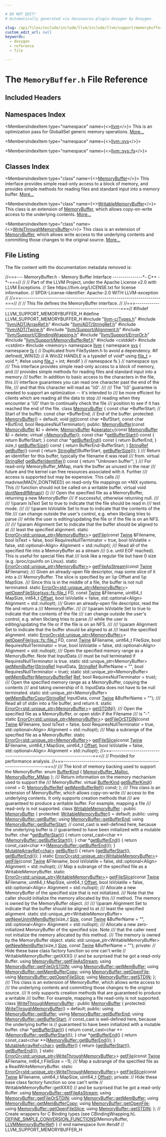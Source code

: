 ```yaml
---

# DO NOT EDIT!
# Automatically generated via docusaurus-plugin-doxygen by Doxygen.

slug: /api/files/include/include/llvm/include/llvm/support/memorybuffer-h
custom_edit_url: null
keywords:
  - doxygen
  - reference
  - file

---
```





# The `MemoryBuffer.h` File Reference

<DoxygenPage pluginConfig={pluginConfig}>



## Included Headers

<IncludesList>
<IncludesListItem
  filePath="llvm-c/Types.h"
  permalink="/docs/api/files/include/include/llvm-c/types-h"
  isLocal="true" />
<IncludesListItem
  filePath="llvm/ADT/ArrayRef.h"
  permalink="/docs/api/files/include/include/llvm/include/llvm/adt/arrayref-h"
  isLocal="true" />
<IncludesListItem
  filePath="llvm/ADT/StringRef.h"
  permalink="/docs/api/files/include/include/llvm/include/llvm/adt/stringref-h"
  isLocal="true" />
<IncludesListItem
  filePath="llvm/ADT/Twine.h"
  permalink="/docs/api/files/include/include/llvm/include/llvm/adt/twine-h"
  isLocal="true" />
<IncludesListItem
  filePath="llvm/Support/Alignment.h"
  permalink="/docs/api/files/include/include/llvm/include/llvm/support/alignment-h"
  isLocal="true" />
<IncludesListItem
  filePath="llvm/Support/CBindingWrapping.h"
  permalink="/docs/api/files/include/include/llvm/include/llvm/support/cbindingwrapping-h"
  isLocal="true" />
<IncludesListItem
  filePath="llvm/Support/ErrorOr.h"
  permalink="/docs/api/files/include/include/llvm/include/llvm/support/erroror-h"
  isLocal="true" />
<IncludesListItem
  filePath="llvm/Support/MemoryBufferRef.h"
  permalink="/docs/api/files/include/include/llvm/include/llvm/support/memorybufferref-h"
  isLocal="true" />
<IncludesListItem
  filePath="cstddef"
  permalink=""
  isLocal="false" />
<IncludesListItem
  filePath="cstdint"
  permalink=""
  isLocal="false" />
<IncludesListItem
  filePath="memory"
  permalink=""
  isLocal="false" />
</IncludesList>

## Namespaces Index

<MembersIndex>

<MembersIndexItem
  type="namespace"
  name={<><a href="/docs/api/namespaces/llvm">llvm</a></>}>
This is an optimization pass for GlobalISel generic memory operations. <a href="/docs/api/namespaces/llvm/#details">More...</a>
</MembersIndexItem>

<MembersIndexItem
  type="namespace"
  name={<><a href="/docs/api/namespaces/llvm/sys">llvm::sys</a></>}>
</MembersIndexItem>

<MembersIndexItem
  type="namespace"
  name={<><a href="/docs/api/namespaces/llvm/sys/fs">llvm::sys::fs</a></>}>
</MembersIndexItem>

</MembersIndex>

## Classes Index

<MembersIndex>

<MembersIndexItem
  type="class"
  name={<><a href="/docs/api/classes/llvm/memorybuffer">MemoryBuffer</a></>}>
This interface provides simple read-only access to a block of memory, and provides simple methods for reading files and standard input into a memory buffer. <a href="/docs/api/classes/llvm/memorybuffer/#details">More...</a>
</MembersIndexItem>

<MembersIndexItem
  type="class"
  name={<><a href="/docs/api/classes/llvm/writablememorybuffer">WritableMemoryBuffer</a></>}>
This class is an extension of <a href="/docs/api/classes/llvm/memorybuffer">MemoryBuffer</a>, which allows copy-on-write access to the underlying contents. <a href="/docs/api/classes/llvm/writablememorybuffer/#details">More...</a>
</MembersIndexItem>

<MembersIndexItem
  type="class"
  name={<><a href="/docs/api/classes/llvm/writethroughmemorybuffer">WriteThroughMemoryBuffer</a></>}>
This class is an extension of <a href="/docs/api/classes/llvm/memorybuffer">MemoryBuffer</a>, which allows write access to the underlying contents and committing those changes to the original source. <a href="/docs/api/classes/llvm/writethroughmemorybuffer/#details">More...</a>
</MembersIndexItem>

</MembersIndex>


## File Listing

The file content with the documentation metadata removed is:

<ProgramListing>

<Link id="l00001" /><CodeLine lineNumber="1"><span class="doxyHighlightComment">//===--- MemoryBuffer.h - Memory Buffer Interface ---------------&#42;- C++ -&#42;-===//</span></CodeLine>
<Link id="l00002" /><CodeLine lineNumber="2"><span class="doxyHighlightComment">//</span></CodeLine>
<Link id="l00003" /><CodeLine lineNumber="3"><span class="doxyHighlightComment">// Part of the LLVM Project, under the Apache License v2.0 with LLVM Exceptions.</span></CodeLine>
<Link id="l00004" /><CodeLine lineNumber="4"><span class="doxyHighlightComment">// See https://llvm.org/LICENSE.txt for license information.</span></CodeLine>
<Link id="l00005" /><CodeLine lineNumber="5"><span class="doxyHighlightComment">// SPDX-License-Identifier: Apache-2.0 WITH LLVM-exception</span></CodeLine>
<Link id="l00006" /><CodeLine lineNumber="6"><span class="doxyHighlightComment">//</span></CodeLine>
<Link id="l00007" /><CodeLine lineNumber="7"><span class="doxyHighlightComment">//===----------------------------------------------------------------------===//</span></CodeLine>
<Link id="l00008" /><CodeLine lineNumber="8"><span class="doxyHighlightComment">//</span></CodeLine>
<Link id="l00009" /><CodeLine lineNumber="9"><span class="doxyHighlightComment">//  This file defines the MemoryBuffer interface.</span></CodeLine>
<Link id="l00010" /><CodeLine lineNumber="10"><span class="doxyHighlightComment">//</span></CodeLine>
<Link id="l00011" /><CodeLine lineNumber="11"><span class="doxyHighlightComment">//===----------------------------------------------------------------------===//</span></CodeLine>
<Link id="l00012" /><CodeLine lineNumber="12"></CodeLine>
<Link id="l00013" /><CodeLine lineNumber="13"><span class="doxyHighlightPreprocessor">#ifndef LLVM&#95;SUPPORT&#95;MEMORYBUFFER&#95;H</span></CodeLine>
<Link id="l00014" /><CodeLine lineNumber="14"><span class="doxyHighlightPreprocessor">#define LLVM&#95;SUPPORT&#95;MEMORYBUFFER&#95;H</span></CodeLine>
<Link id="l00015" /><CodeLine lineNumber="15"></CodeLine>
<Link id="l00016" /><CodeLine lineNumber="16"><span class="doxyHighlightPreprocessor">#include &quot;<a href="/docs/api/files/include/include/llvm-c/types-h">llvm-c/Types.h</a>&quot;</span></CodeLine>
<Link id="l00017" /><CodeLine lineNumber="17"><span class="doxyHighlightPreprocessor">#include &quot;<a href="/docs/api/files/include/include/llvm/include/llvm/adt/arrayref-h">llvm/ADT/ArrayRef.h</a>&quot;</span></CodeLine>
<Link id="l00018" /><CodeLine lineNumber="18"><span class="doxyHighlightPreprocessor">#include &quot;<a href="/docs/api/files/include/include/llvm/include/llvm/adt/stringref-h">llvm/ADT/StringRef.h</a>&quot;</span></CodeLine>
<Link id="l00019" /><CodeLine lineNumber="19"><span class="doxyHighlightPreprocessor">#include &quot;<a href="/docs/api/files/include/include/llvm/include/llvm/adt/twine-h">llvm/ADT/Twine.h</a>&quot;</span></CodeLine>
<Link id="l00020" /><CodeLine lineNumber="20"><span class="doxyHighlightPreprocessor">#include &quot;<a href="/docs/api/files/include/include/llvm/include/llvm/support/alignment-h">llvm/Support/Alignment.h</a>&quot;</span></CodeLine>
<Link id="l00021" /><CodeLine lineNumber="21"><span class="doxyHighlightPreprocessor">#include &quot;<a href="/docs/api/files/include/include/llvm/include/llvm/support/cbindingwrapping-h">llvm/Support/CBindingWrapping.h</a>&quot;</span></CodeLine>
<Link id="l00022" /><CodeLine lineNumber="22"><span class="doxyHighlightPreprocessor">#include &quot;<a href="/docs/api/files/include/include/llvm/include/llvm/support/erroror-h">llvm/Support/ErrorOr.h</a>&quot;</span></CodeLine>
<Link id="l00023" /><CodeLine lineNumber="23"><span class="doxyHighlightPreprocessor">#include &quot;<a href="/docs/api/files/include/include/llvm/include/llvm/support/memorybufferref-h">llvm/Support/MemoryBufferRef.h</a>&quot;</span></CodeLine>
<Link id="l00024" /><CodeLine lineNumber="24"><span class="doxyHighlightPreprocessor">#include &lt;cstddef&gt;</span></CodeLine>
<Link id="l00025" /><CodeLine lineNumber="25"><span class="doxyHighlightPreprocessor">#include &lt;cstdint&gt;</span></CodeLine>
<Link id="l00026" /><CodeLine lineNumber="26"><span class="doxyHighlightPreprocessor">#include &lt;memory&gt;</span></CodeLine>
<Link id="l00027" /><CodeLine lineNumber="27"></CodeLine>
<Link id="l00028" /><CodeLine lineNumber="28"><span class="doxyHighlightKeyword">namespace </span><span class="doxyHighlight"><a href="/docs/api/namespaces/llvm">llvm</a> &#123;</span></CodeLine>
<Link id="l00029" /><CodeLine lineNumber="29"><span class="doxyHighlightKeyword">namespace </span><span class="doxyHighlight"><a href="/docs/api/namespaces/llvm/sys">sys</a> &#123;</span></CodeLine>
<Link id="l00030" /><CodeLine lineNumber="30"><span class="doxyHighlightKeyword">namespace </span><span class="doxyHighlight"><a href="/docs/api/namespaces/llvm/sys/fs">fs</a> &#123;</span></CodeLine>
<Link id="l00031" /><CodeLine lineNumber="31"><span class="doxyHighlightComment">// Duplicated from FileSystem.h to avoid a dependency.</span></CodeLine>
<Link id="l00032" /><CodeLine lineNumber="32"><span class="doxyHighlightPreprocessor">#if defined(&#95;WIN32)</span></CodeLine>
<Link id="l00033" /><CodeLine lineNumber="33"><span class="doxyHighlightComment">// A Win32 HANDLE is a typedef of void&#42;</span></CodeLine>
<Link id="l00034" /><CodeLine lineNumber="34"><span class="doxyHighlightKeyword">using </span><span class="doxyHighlight"><a href="/docs/api/namespaces/llvm/sys/fs/#a8ec705e6a361f51bca14123110ecb75d">file&#95;t</a> = </span><span class="doxyHighlightKeywordType">void</span><span class="doxyHighlight"> &#42;;</span></CodeLine>
<Link id="l00035" /><CodeLine lineNumber="35"><span class="doxyHighlightPreprocessor">#else</span></CodeLine>
<Link id="l00036" /><CodeLine lineNumber="36"><span class="doxyHighlightKeyword">using </span><span class="doxyHighlight"><a href="/docs/api/namespaces/llvm/sys/fs/#a8ec705e6a361f51bca14123110ecb75d">file&#95;t</a> = int;</span></CodeLine>
<Link id="l00037" /><CodeLine lineNumber="37"><span class="doxyHighlightPreprocessor">#endif</span></CodeLine>
<Link id="l00038" /><CodeLine lineNumber="38"><span class="doxyHighlight">&#125; </span><span class="doxyHighlightComment">// namespace fs</span></CodeLine>
<Link id="l00039" /><CodeLine lineNumber="39"><span class="doxyHighlight">&#125; </span><span class="doxyHighlightComment">// namespace sys</span></CodeLine>
<Link id="l00040" /><CodeLine lineNumber="40"></CodeLine>
<Link id="l00041" /><CodeLine lineNumber="41"><span class="doxyHighlightComment">/// This interface provides simple read-only access to a block of memory, and</span></CodeLine>
<Link id="l00042" /><CodeLine lineNumber="42"><span class="doxyHighlightComment">/// provides simple methods for reading files and standard input into a memory</span></CodeLine>
<Link id="l00043" /><CodeLine lineNumber="43"><span class="doxyHighlightComment">/// buffer.  In addition to basic access to the characters in the file, this</span></CodeLine>
<Link id="l00044" /><CodeLine lineNumber="44"><span class="doxyHighlightComment">/// interface guarantees you can read one character past the end of the file,</span></CodeLine>
<Link id="l00045" /><CodeLine lineNumber="45"><span class="doxyHighlightComment">/// and that this character will read as &#39;\\0&#39;.</span></CodeLine>
<Link id="l00046" /><CodeLine lineNumber="46"><span class="doxyHighlightComment">///</span></CodeLine>
<Link id="l00047" /><CodeLine lineNumber="47"><span class="doxyHighlightComment">/// The &#39;\\0&#39; guarantee is needed to support an optimization -- it&#39;s intended to</span></CodeLine>
<Link id="l00048" /><CodeLine lineNumber="48"><span class="doxyHighlightComment">/// be more efficient for clients which are reading all the data to stop</span></CodeLine>
<Link id="l00049" /><CodeLine lineNumber="49"><span class="doxyHighlightComment">/// reading when they encounter a &#39;\\0&#39; than to continually check the file</span></CodeLine>
<Link id="l00050" /><CodeLine lineNumber="50"><span class="doxyHighlightComment">/// position to see if it has reached the end of the file.</span></CodeLine>
<Link id="l00051" /><CodeLine lineNumber="51" lineLink="/docs/api/classes/llvm/memorybuffer"><span class="doxyHighlightKeyword">class </span><span class="doxyHighlight"><a href="/docs/api/classes/llvm/memorybuffer/#ac16af83479e1c1ae07476634871e2e81">MemoryBuffer</a> &#123;</span></CodeLine>
<Link id="l00052" /><CodeLine lineNumber="52"><span class="doxyHighlight">  </span><span class="doxyHighlightKeyword">const</span><span class="doxyHighlight"> </span><span class="doxyHighlightKeywordType">char</span><span class="doxyHighlight"> &#42;BufferStart; </span><span class="doxyHighlightComment">// Start of the buffer.</span></CodeLine>
<Link id="l00053" /><CodeLine lineNumber="53"><span class="doxyHighlight">  </span><span class="doxyHighlightKeyword">const</span><span class="doxyHighlight"> </span><span class="doxyHighlightKeywordType">char</span><span class="doxyHighlight"> &#42;BufferEnd;   </span><span class="doxyHighlightComment">// End of the buffer.</span></CodeLine>
<Link id="l00054" /><CodeLine lineNumber="54"></CodeLine>
<Link id="l00055" /><CodeLine lineNumber="55"><span class="doxyHighlightKeyword">protected</span><span class="doxyHighlight">:</span></CodeLine>
<Link id="l00056" /><CodeLine lineNumber="56" lineLink="/docs/api/classes/llvm/memorybuffer/#ac16af83479e1c1ae07476634871e2e81"><span class="doxyHighlight">  <a href="/docs/api/classes/llvm/memorybuffer/#ac16af83479e1c1ae07476634871e2e81">MemoryBuffer</a>() = </span><span class="doxyHighlightKeywordFlow">default</span><span class="doxyHighlight">;</span></CodeLine>
<Link id="l00057" /><CodeLine lineNumber="57"></CodeLine>
<Link id="l00058" /><CodeLine lineNumber="58"><span class="doxyHighlight">  </span><span class="doxyHighlightKeywordType">void</span><span class="doxyHighlight"> <a href="/docs/api/classes/llvm/memorybuffer/#a57bdc0595208acb83e6b715bbed8e331">init</a>(</span><span class="doxyHighlightKeyword">const</span><span class="doxyHighlight"> </span><span class="doxyHighlightKeywordType">char</span><span class="doxyHighlight"> &#42;BufStart, </span><span class="doxyHighlightKeyword">const</span><span class="doxyHighlight"> </span><span class="doxyHighlightKeywordType">char</span><span class="doxyHighlight"> &#42;BufEnd,</span></CodeLine>
<Link id="l00059" /><CodeLine lineNumber="59"><span class="doxyHighlight">            </span><span class="doxyHighlightKeywordType">bool</span><span class="doxyHighlight"> RequiresNullTerminator);</span></CodeLine>
<Link id="l00060" /><CodeLine lineNumber="60"></CodeLine>
<Link id="l00061" /><CodeLine lineNumber="61"><span class="doxyHighlightKeyword">public</span><span class="doxyHighlight">:</span></CodeLine>
<Link id="l00062" /><CodeLine lineNumber="62" lineLink="/docs/api/classes/llvm/memorybuffer/#a437989b9380e9a267f41c9609d715171"><span class="doxyHighlight">  <a href="/docs/api/classes/llvm/memorybuffer/#a437989b9380e9a267f41c9609d715171">MemoryBuffer</a>(</span><span class="doxyHighlightKeyword">const</span><span class="doxyHighlight"> <a href="/docs/api/classes/llvm/memorybuffer/#ac16af83479e1c1ae07476634871e2e81">MemoryBuffer</a> &amp;) = </span><span class="doxyHighlightKeyword">delete</span><span class="doxyHighlight">;</span></CodeLine>
<Link id="l00063" /><CodeLine lineNumber="63" lineLink="/docs/api/classes/llvm/memorybuffer/#a9d9a6ed12ab134a66c393ec33e658ea5"><span class="doxyHighlight">  <a href="/docs/api/classes/llvm/memorybuffer/#ac16af83479e1c1ae07476634871e2e81">MemoryBuffer</a> &amp;<a href="/docs/api/classes/llvm/memorybuffer/#a9d9a6ed12ab134a66c393ec33e658ea5">operator=</a>(</span><span class="doxyHighlightKeyword">const</span><span class="doxyHighlight"> <a href="/docs/api/classes/llvm/memorybuffer/#ac16af83479e1c1ae07476634871e2e81">MemoryBuffer</a> &amp;) = </span><span class="doxyHighlightKeyword">delete</span><span class="doxyHighlight">;</span></CodeLine>
<Link id="l00064" /><CodeLine lineNumber="64" lineLink="/docs/api/classes/llvm/memorybuffer/#a98ee6c2cc704397982f60f930a60089e"><span class="doxyHighlight">  </span><span class="doxyHighlightKeyword">virtual</span><span class="doxyHighlight"> <a href="/docs/api/classes/llvm/memorybuffer/#a98ee6c2cc704397982f60f930a60089e">~MemoryBuffer</a>();</span></CodeLine>
<Link id="l00065" /><CodeLine lineNumber="65"></CodeLine>
<Link id="l00066" /><CodeLine lineNumber="66" lineLink="/docs/api/classes/llvm/memorybuffer/#af1972b9a0324e0311ad641eac2de2b7f"><span class="doxyHighlight">  </span><span class="doxyHighlightKeyword">const</span><span class="doxyHighlight"> </span><span class="doxyHighlightKeywordType">char</span><span class="doxyHighlight"> &#42;<a href="/docs/api/classes/llvm/memorybuffer/#af1972b9a0324e0311ad641eac2de2b7f">getBufferStart</a>()</span><span class="doxyHighlightKeyword"> const </span><span class="doxyHighlight">&#123; </span><span class="doxyHighlightKeywordFlow">return</span><span class="doxyHighlight"> BufferStart; &#125;</span></CodeLine>
<Link id="l00067" /><CodeLine lineNumber="67" lineLink="/docs/api/classes/llvm/memorybuffer/#ae4604d3bedbb15e6c516f9357d3b773e"><span class="doxyHighlight">  </span><span class="doxyHighlightKeyword">const</span><span class="doxyHighlight"> </span><span class="doxyHighlightKeywordType">char</span><span class="doxyHighlight"> &#42;<a href="/docs/api/classes/llvm/memorybuffer/#ae4604d3bedbb15e6c516f9357d3b773e">getBufferEnd</a>()</span><span class="doxyHighlightKeyword"> const   </span><span class="doxyHighlight">&#123; </span><span class="doxyHighlightKeywordFlow">return</span><span class="doxyHighlight"> BufferEnd; &#125;</span></CodeLine>
<Link id="l00068" /><CodeLine lineNumber="68" lineLink="/docs/api/classes/llvm/memorybuffer/#a2ea075bd68f15b57e95f0771b8ba0bca"><span class="doxyHighlight">  </span><span class="doxyHighlightKeywordType">size&#95;t</span><span class="doxyHighlight"> <a href="/docs/api/classes/llvm/memorybuffer/#a2ea075bd68f15b57e95f0771b8ba0bca">getBufferSize</a>()</span><span class="doxyHighlightKeyword"> const </span><span class="doxyHighlight">&#123; </span><span class="doxyHighlightKeywordFlow">return</span><span class="doxyHighlight"> BufferEnd-BufferStart; &#125;</span></CodeLine>
<Link id="l00069" /><CodeLine lineNumber="69"></CodeLine>
<Link id="l00070" /><CodeLine lineNumber="70" lineLink="/docs/api/classes/llvm/memorybuffer/#a69d9843621ff4677c0b9087277dc4bd0"><span class="doxyHighlight">  <a href="/docs/api/classes/llvm/stringref">StringRef</a> <a href="/docs/api/classes/llvm/memorybuffer/#a69d9843621ff4677c0b9087277dc4bd0">getBuffer</a>()</span><span class="doxyHighlightKeyword"> const </span><span class="doxyHighlight">&#123;</span></CodeLine>
<Link id="l00071" /><CodeLine lineNumber="71"><span class="doxyHighlight">    </span><span class="doxyHighlightKeywordFlow">return</span><span class="doxyHighlight"> <a href="/docs/api/classes/llvm/stringref">StringRef</a>(BufferStart, <a href="/docs/api/classes/llvm/memorybuffer/#a2ea075bd68f15b57e95f0771b8ba0bca">getBufferSize</a>());</span></CodeLine>
<Link id="l00072" /><CodeLine lineNumber="72"><span class="doxyHighlight">  &#125;</span></CodeLine>
<Link id="l00073" /><CodeLine lineNumber="73"></CodeLine>
<Link id="l00074" /><CodeLine lineNumber="74"><span class="doxyHighlightComment">  /// Return an identifier for this buffer, typically the filename it was read</span></CodeLine>
<Link id="l00075" /><CodeLine lineNumber="75"><span class="doxyHighlightComment">  /// from.</span></CodeLine>
<Link id="l00076" /><CodeLine lineNumber="76" lineLink="/docs/api/classes/llvm/memorybuffer/#a2037f11968aa30bfda0b4de9f335624d"><span class="doxyHighlight">  </span><span class="doxyHighlightKeyword">virtual</span><span class="doxyHighlight"> <a href="/docs/api/classes/llvm/stringref">StringRef</a> <a href="/docs/api/classes/llvm/memorybuffer/#a2037f11968aa30bfda0b4de9f335624d">getBufferIdentifier</a>()</span><span class="doxyHighlightKeyword"> const </span><span class="doxyHighlight">&#123; </span><span class="doxyHighlightKeywordFlow">return</span><span class="doxyHighlight"> </span><span class="doxyHighlightStringLiteral">&quot;Unknown buffer&quot;</span><span class="doxyHighlight">; &#125;</span></CodeLine>
<Link id="l00077" /><CodeLine lineNumber="77"></CodeLine>
<Link id="l00078" /><CodeLine lineNumber="78"><span class="doxyHighlightComment">  /// For read-only MemoryBuffer&#95;MMap, mark the buffer as unused in the near</span></CodeLine>
<Link id="l00079" /><CodeLine lineNumber="79"><span class="doxyHighlightComment">  /// future and the kernel can free resources associated with it. Further</span></CodeLine>
<Link id="l00080" /><CodeLine lineNumber="80"><span class="doxyHighlightComment">  /// access is supported but may be expensive. This calls</span></CodeLine>
<Link id="l00081" /><CodeLine lineNumber="81"><span class="doxyHighlightComment">  /// madvise(MADV&#95;DONTNEED) on read-only file mappings on &#42;NIX systems. This</span></CodeLine>
<Link id="l00082" /><CodeLine lineNumber="82"><span class="doxyHighlightComment">  /// function should not be called on a writable buffer.</span></CodeLine>
<Link id="l00083" /><CodeLine lineNumber="83" lineLink="/docs/api/classes/llvm/memorybuffer/#a84540ead6f0846d050a11c007f892f00"><span class="doxyHighlight">  </span><span class="doxyHighlightKeyword">virtual</span><span class="doxyHighlight"> </span><span class="doxyHighlightKeywordType">void</span><span class="doxyHighlight"> <a href="/docs/api/classes/llvm/memorybuffer/#a84540ead6f0846d050a11c007f892f00">dontNeedIfMmap</a>() &#123;&#125;</span></CodeLine>
<Link id="l00084" /><CodeLine lineNumber="84"></CodeLine>
<Link id="l00085" /><CodeLine lineNumber="85"><span class="doxyHighlightComment">  /// Open the specified file as a MemoryBuffer, returning a new MemoryBuffer</span></CodeLine>
<Link id="l00086" /><CodeLine lineNumber="86"><span class="doxyHighlightComment">  /// if successful, otherwise returning null.</span></CodeLine>
<Link id="l00087" /><CodeLine lineNumber="87"><span class="doxyHighlightComment">  ///</span></CodeLine>
<Link id="l00088" /><CodeLine lineNumber="88"><span class="doxyHighlightComment">  /// \\param IsText Set to true to indicate that the file should be read in</span></CodeLine>
<Link id="l00089" /><CodeLine lineNumber="89"><span class="doxyHighlightComment">  /// text mode.</span></CodeLine>
<Link id="l00090" /><CodeLine lineNumber="90"><span class="doxyHighlightComment">  ///</span></CodeLine>
<Link id="l00091" /><CodeLine lineNumber="91"><span class="doxyHighlightComment">  /// \\param IsVolatile Set to true to indicate that the contents of the file</span></CodeLine>
<Link id="l00092" /><CodeLine lineNumber="92"><span class="doxyHighlightComment">  /// can change outside the user&#39;s control, e.g. when libclang tries to parse</span></CodeLine>
<Link id="l00093" /><CodeLine lineNumber="93"><span class="doxyHighlightComment">  /// while the user is editing/updating the file or if the file is on an NFS.</span></CodeLine>
<Link id="l00094" /><CodeLine lineNumber="94"><span class="doxyHighlightComment">  ///</span></CodeLine>
<Link id="l00095" /><CodeLine lineNumber="95"><span class="doxyHighlightComment">  /// \\param Alignment Set to indicate that the buffer should be aligned to at</span></CodeLine>
<Link id="l00096" /><CodeLine lineNumber="96"><span class="doxyHighlightComment">  /// least the specified alignment.</span></CodeLine>
<Link id="l00097" /><CodeLine lineNumber="97"><span class="doxyHighlight">  </span><span class="doxyHighlightKeyword">static</span><span class="doxyHighlight"> <a href="/docs/api/classes/llvm/erroror">ErrorOr&lt;std::unique&#95;ptr&lt;MemoryBuffer&gt;</a>&gt;</span></CodeLine>
<Link id="l00098" /><CodeLine lineNumber="98"><span class="doxyHighlight">  <a href="/docs/api/classes/llvm/memorybuffer/#aa98611beefe78f907beeee7305cc8174">getFile</a>(</span><span class="doxyHighlightKeyword">const</span><span class="doxyHighlight"> <a href="/docs/api/classes/llvm/twine">Twine</a> &amp;Filename, </span><span class="doxyHighlightKeywordType">bool</span><span class="doxyHighlight"> IsText = </span><span class="doxyHighlightKeyword">false</span><span class="doxyHighlight">,</span></CodeLine>
<Link id="l00099" /><CodeLine lineNumber="99"><span class="doxyHighlight">          </span><span class="doxyHighlightKeywordType">bool</span><span class="doxyHighlight"> RequiresNullTerminator = </span><span class="doxyHighlightKeyword">true</span><span class="doxyHighlight">, </span><span class="doxyHighlightKeywordType">bool</span><span class="doxyHighlight"> IsVolatile = </span><span class="doxyHighlightKeyword">false</span><span class="doxyHighlight">,</span></CodeLine>
<Link id="l00100" /><CodeLine lineNumber="100"><span class="doxyHighlight">          std::optional&lt;Align&gt; Alignment = std::nullopt);</span></CodeLine>
<Link id="l00101" /><CodeLine lineNumber="101"></CodeLine>
<Link id="l00102" /><CodeLine lineNumber="102"><span class="doxyHighlightComment">  /// Read all of the specified file into a MemoryBuffer as a stream</span></CodeLine>
<Link id="l00103" /><CodeLine lineNumber="103"><span class="doxyHighlightComment">  /// (i.e. until EOF reached). This is useful for special files that</span></CodeLine>
<Link id="l00104" /><CodeLine lineNumber="104"><span class="doxyHighlightComment">  /// look like a regular file but have 0 size (e.g. /proc/cpuinfo on Linux).</span></CodeLine>
<Link id="l00105" /><CodeLine lineNumber="105"><span class="doxyHighlight">  </span><span class="doxyHighlightKeyword">static</span><span class="doxyHighlight"> <a href="/docs/api/classes/llvm/erroror">ErrorOr&lt;std::unique&#95;ptr&lt;MemoryBuffer&gt;</a>&gt;</span></CodeLine>
<Link id="l00106" /><CodeLine lineNumber="106"><span class="doxyHighlight">  <a href="/docs/api/classes/llvm/memorybuffer/#a76b193577aa67b1fac72cdbb5343241a">getFileAsStream</a>(</span><span class="doxyHighlightKeyword">const</span><span class="doxyHighlight"> <a href="/docs/api/classes/llvm/twine">Twine</a> &amp;Filename);</span></CodeLine>
<Link id="l00107" /><CodeLine lineNumber="107"></CodeLine>
<Link id="l00108" /><CodeLine lineNumber="108"><span class="doxyHighlightComment">  /// Given an already-open file descriptor, map some slice of it into a</span></CodeLine>
<Link id="l00109" /><CodeLine lineNumber="109"><span class="doxyHighlightComment">  /// MemoryBuffer. The slice is specified by an \\p Offset and \\p MapSize.</span></CodeLine>
<Link id="l00110" /><CodeLine lineNumber="110"><span class="doxyHighlightComment">  /// Since this is in the middle of a file, the buffer is not null terminated.</span></CodeLine>
<Link id="l00111" /><CodeLine lineNumber="111"><span class="doxyHighlight">  </span><span class="doxyHighlightKeyword">static</span><span class="doxyHighlight"> <a href="/docs/api/classes/llvm/erroror">ErrorOr&lt;std::unique&#95;ptr&lt;MemoryBuffer&gt;</a>&gt;</span></CodeLine>
<Link id="l00112" /><CodeLine lineNumber="112"><span class="doxyHighlight">  <a href="/docs/api/classes/llvm/memorybuffer/#a4432e24dbd29bafd528e623c04c62395">getOpenFileSlice</a>(<a href="/docs/api/namespaces/llvm/sys/fs/#a8ec705e6a361f51bca14123110ecb75d">sys::fs::file&#95;t</a> FD, </span><span class="doxyHighlightKeyword">const</span><span class="doxyHighlight"> <a href="/docs/api/classes/llvm/twine">Twine</a> &amp;Filename, uint64&#95;t MapSize,</span></CodeLine>
<Link id="l00113" /><CodeLine lineNumber="113"><span class="doxyHighlight">                   int64&#95;t <a href="/docs/api/namespaces/llvm/#a05f5b9a11bdcc5feba62899f95dcf878a3134224cba2545bc57954d3b072aebb4">Offset</a>, </span><span class="doxyHighlightKeywordType">bool</span><span class="doxyHighlight"> IsVolatile = </span><span class="doxyHighlightKeyword">false</span><span class="doxyHighlight">,</span></CodeLine>
<Link id="l00114" /><CodeLine lineNumber="114"><span class="doxyHighlight">                   std::optional&lt;Align&gt; Alignment = std::nullopt);</span></CodeLine>
<Link id="l00115" /><CodeLine lineNumber="115"></CodeLine>
<Link id="l00116" /><CodeLine lineNumber="116"><span class="doxyHighlightComment">  /// Given an already-open file descriptor, read the file and return a</span></CodeLine>
<Link id="l00117" /><CodeLine lineNumber="117"><span class="doxyHighlightComment">  /// MemoryBuffer.</span></CodeLine>
<Link id="l00118" /><CodeLine lineNumber="118"><span class="doxyHighlightComment">  ///</span></CodeLine>
<Link id="l00119" /><CodeLine lineNumber="119"><span class="doxyHighlightComment">  /// \\param IsVolatile Set to true to indicate that the contents of the file</span></CodeLine>
<Link id="l00120" /><CodeLine lineNumber="120"><span class="doxyHighlightComment">  /// can change outside the user&#39;s control, e.g. when libclang tries to parse</span></CodeLine>
<Link id="l00121" /><CodeLine lineNumber="121"><span class="doxyHighlightComment">  /// while the user is editing/updating the file or if the file is on an NFS.</span></CodeLine>
<Link id="l00122" /><CodeLine lineNumber="122"><span class="doxyHighlightComment">  ///</span></CodeLine>
<Link id="l00123" /><CodeLine lineNumber="123"><span class="doxyHighlightComment">  /// \\param Alignment Set to indicate that the buffer should be aligned to at</span></CodeLine>
<Link id="l00124" /><CodeLine lineNumber="124"><span class="doxyHighlightComment">  /// least the specified alignment.</span></CodeLine>
<Link id="l00125" /><CodeLine lineNumber="125"><span class="doxyHighlight">  </span><span class="doxyHighlightKeyword">static</span><span class="doxyHighlight"> <a href="/docs/api/classes/llvm/erroror">ErrorOr&lt;std::unique&#95;ptr&lt;MemoryBuffer&gt;</a>&gt;</span></CodeLine>
<Link id="l00126" /><CodeLine lineNumber="126"><span class="doxyHighlight">  <a href="/docs/api/classes/llvm/memorybuffer/#a0163ef693f4fd640ec72a5fe74e5852c">getOpenFile</a>(<a href="/docs/api/namespaces/llvm/sys/fs/#a8ec705e6a361f51bca14123110ecb75d">sys::fs::file&#95;t</a> FD, </span><span class="doxyHighlightKeyword">const</span><span class="doxyHighlight"> <a href="/docs/api/classes/llvm/twine">Twine</a> &amp;Filename, uint64&#95;t FileSize,</span></CodeLine>
<Link id="l00127" /><CodeLine lineNumber="127"><span class="doxyHighlight">              </span><span class="doxyHighlightKeywordType">bool</span><span class="doxyHighlight"> RequiresNullTerminator = </span><span class="doxyHighlightKeyword">true</span><span class="doxyHighlight">, </span><span class="doxyHighlightKeywordType">bool</span><span class="doxyHighlight"> IsVolatile = </span><span class="doxyHighlightKeyword">false</span><span class="doxyHighlight">,</span></CodeLine>
<Link id="l00128" /><CodeLine lineNumber="128"><span class="doxyHighlight">              std::optional&lt;Align&gt; Alignment = std::nullopt);</span></CodeLine>
<Link id="l00129" /><CodeLine lineNumber="129"></CodeLine>
<Link id="l00130" /><CodeLine lineNumber="130"><span class="doxyHighlightComment">  /// Open the specified memory range as a MemoryBuffer. Note that InputData</span></CodeLine>
<Link id="l00131" /><CodeLine lineNumber="131"><span class="doxyHighlightComment">  /// must be null terminated if RequiresNullTerminator is true.</span></CodeLine>
<Link id="l00132" /><CodeLine lineNumber="132"><span class="doxyHighlight">  </span><span class="doxyHighlightKeyword">static</span><span class="doxyHighlight"> std::unique&#95;ptr&lt;MemoryBuffer&gt;</span></CodeLine>
<Link id="l00133" /><CodeLine lineNumber="133"><span class="doxyHighlight">  <a href="/docs/api/classes/llvm/memorybuffer/#a0f68098734d6d3b451aacf5b38a67131">getMemBuffer</a>(<a href="/docs/api/classes/llvm/stringref">StringRef</a> InputData, <a href="/docs/api/classes/llvm/stringref">StringRef</a> BufferName = </span><span class="doxyHighlightStringLiteral">&quot;&quot;</span><span class="doxyHighlight">,</span></CodeLine>
<Link id="l00134" /><CodeLine lineNumber="134"><span class="doxyHighlight">               </span><span class="doxyHighlightKeywordType">bool</span><span class="doxyHighlight"> RequiresNullTerminator = </span><span class="doxyHighlightKeyword">true</span><span class="doxyHighlight">);</span></CodeLine>
<Link id="l00135" /><CodeLine lineNumber="135"></CodeLine>
<Link id="l00136" /><CodeLine lineNumber="136"><span class="doxyHighlight">  </span><span class="doxyHighlightKeyword">static</span><span class="doxyHighlight"> std::unique&#95;ptr&lt;MemoryBuffer&gt;</span></CodeLine>
<Link id="l00137" /><CodeLine lineNumber="137"><span class="doxyHighlight">  <a href="/docs/api/classes/llvm/memorybuffer/#a0f68098734d6d3b451aacf5b38a67131">getMemBuffer</a>(<a href="/docs/api/classes/llvm/memorybufferref">MemoryBufferRef</a> <a href="/docs/api/namespaces/llvm/#a9db8c44b250b90e3ab7e4d144e7c9c2ea60baadb22e80b147e4885ad16760e569">Ref</a>, </span><span class="doxyHighlightKeywordType">bool</span><span class="doxyHighlight"> RequiresNullTerminator = </span><span class="doxyHighlightKeyword">true</span><span class="doxyHighlight">);</span></CodeLine>
<Link id="l00138" /><CodeLine lineNumber="138"></CodeLine>
<Link id="l00139" /><CodeLine lineNumber="139"><span class="doxyHighlightComment">  /// Open the specified memory range as a MemoryBuffer, copying the contents</span></CodeLine>
<Link id="l00140" /><CodeLine lineNumber="140"><span class="doxyHighlightComment">  /// and taking ownership of it. InputData does not have to be null terminated.</span></CodeLine>
<Link id="l00141" /><CodeLine lineNumber="141"><span class="doxyHighlight">  </span><span class="doxyHighlightKeyword">static</span><span class="doxyHighlight"> std::unique&#95;ptr&lt;MemoryBuffer&gt;</span></CodeLine>
<Link id="l00142" /><CodeLine lineNumber="142"><span class="doxyHighlight">  <a href="/docs/api/classes/llvm/memorybuffer/#a32d2c9ba9019e6e41605c60acd06bd09">getMemBufferCopy</a>(<a href="/docs/api/classes/llvm/stringref">StringRef</a> InputData, </span><span class="doxyHighlightKeyword">const</span><span class="doxyHighlight"> <a href="/docs/api/classes/llvm/twine">Twine</a> &amp;BufferName = </span><span class="doxyHighlightStringLiteral">&quot;&quot;</span><span class="doxyHighlight">);</span></CodeLine>
<Link id="l00143" /><CodeLine lineNumber="143"></CodeLine>
<Link id="l00144" /><CodeLine lineNumber="144"><span class="doxyHighlightComment">  /// Read all of stdin into a file buffer, and return it.</span></CodeLine>
<Link id="l00145" /><CodeLine lineNumber="145"><span class="doxyHighlight">  </span><span class="doxyHighlightKeyword">static</span><span class="doxyHighlight"> <a href="/docs/api/classes/llvm/erroror">ErrorOr&lt;std::unique&#95;ptr&lt;MemoryBuffer&gt;</a>&gt; <a href="/docs/api/classes/llvm/memorybuffer/#ae56e946cf4266646c30b0898033b88bc">getSTDIN</a>();</span></CodeLine>
<Link id="l00146" /><CodeLine lineNumber="146"></CodeLine>
<Link id="l00147" /><CodeLine lineNumber="147"><span class="doxyHighlightComment">  /// Open the specified file as a MemoryBuffer, or open stdin if the Filename</span></CodeLine>
<Link id="l00148" /><CodeLine lineNumber="148"><span class="doxyHighlightComment">  /// is &quot;-&quot;.</span></CodeLine>
<Link id="l00149" /><CodeLine lineNumber="149"><span class="doxyHighlight">  </span><span class="doxyHighlightKeyword">static</span><span class="doxyHighlight"> <a href="/docs/api/classes/llvm/erroror">ErrorOr&lt;std::unique&#95;ptr&lt;MemoryBuffer&gt;</a>&gt;</span></CodeLine>
<Link id="l00150" /><CodeLine lineNumber="150"><span class="doxyHighlight">  <a href="/docs/api/classes/llvm/memorybuffer/#a9c54e2428ad0163441789c281ca42ee4">getFileOrSTDIN</a>(</span><span class="doxyHighlightKeyword">const</span><span class="doxyHighlight"> <a href="/docs/api/classes/llvm/twine">Twine</a> &amp;Filename, </span><span class="doxyHighlightKeywordType">bool</span><span class="doxyHighlight"> IsText = </span><span class="doxyHighlightKeyword">false</span><span class="doxyHighlight">,</span></CodeLine>
<Link id="l00151" /><CodeLine lineNumber="151"><span class="doxyHighlight">                 </span><span class="doxyHighlightKeywordType">bool</span><span class="doxyHighlight"> RequiresNullTerminator = </span><span class="doxyHighlightKeyword">true</span><span class="doxyHighlight">,</span></CodeLine>
<Link id="l00152" /><CodeLine lineNumber="152"><span class="doxyHighlight">                 std::optional&lt;Align&gt; Alignment = std::nullopt);</span></CodeLine>
<Link id="l00153" /><CodeLine lineNumber="153"></CodeLine>
<Link id="l00154" /><CodeLine lineNumber="154"><span class="doxyHighlightComment">  /// Map a subrange of the specified file as a MemoryBuffer.</span></CodeLine>
<Link id="l00155" /><CodeLine lineNumber="155"><span class="doxyHighlight">  </span><span class="doxyHighlightKeyword">static</span><span class="doxyHighlight"> <a href="/docs/api/classes/llvm/erroror">ErrorOr&lt;std::unique&#95;ptr&lt;MemoryBuffer&gt;</a>&gt;</span></CodeLine>
<Link id="l00156" /><CodeLine lineNumber="156"><span class="doxyHighlight">  <a href="/docs/api/classes/llvm/memorybuffer/#aa519672f542c6c93e950a9a9a6b14817">getFileSlice</a>(</span><span class="doxyHighlightKeyword">const</span><span class="doxyHighlight"> <a href="/docs/api/classes/llvm/twine">Twine</a> &amp;Filename, uint64&#95;t MapSize, uint64&#95;t <a href="/docs/api/namespaces/llvm/#a05f5b9a11bdcc5feba62899f95dcf878a3134224cba2545bc57954d3b072aebb4">Offset</a>,</span></CodeLine>
<Link id="l00157" /><CodeLine lineNumber="157"><span class="doxyHighlight">               </span><span class="doxyHighlightKeywordType">bool</span><span class="doxyHighlight"> IsVolatile = </span><span class="doxyHighlightKeyword">false</span><span class="doxyHighlight">,</span></CodeLine>
<Link id="l00158" /><CodeLine lineNumber="158"><span class="doxyHighlight">               std::optional&lt;Align&gt; Alignment = std::nullopt);</span></CodeLine>
<Link id="l00159" /><CodeLine lineNumber="159"></CodeLine>
<Link id="l00160" /><CodeLine lineNumber="160"><span class="doxyHighlight">  </span><span class="doxyHighlightComment">//===--------------------------------------------------------------------===//</span></CodeLine>
<Link id="l00161" /><CodeLine lineNumber="161"><span class="doxyHighlight">  </span><span class="doxyHighlightComment">// Provided for performance analysis.</span></CodeLine>
<Link id="l00162" /><CodeLine lineNumber="162"><span class="doxyHighlight">  </span><span class="doxyHighlightComment">//===--------------------------------------------------------------------===//</span></CodeLine>
<Link id="l00163" /><CodeLine lineNumber="163"></CodeLine>
<Link id="l00164" /><CodeLine lineNumber="164"><span class="doxyHighlightComment">  /// The kind of memory backing used to support the MemoryBuffer.</span></CodeLine>
<Link id="l00165" /><CodeLine lineNumber="165" lineLink="/docs/api/classes/llvm/memorybuffer/#a13d3f2713d567f925cb4efecf94d2101"><span class="doxyHighlight">  </span><span class="doxyHighlightKeyword">enum</span><span class="doxyHighlight"> <a href="/docs/api/classes/llvm/memorybuffer/#a13d3f2713d567f925cb4efecf94d2101">BufferKind</a> &#123;</span></CodeLine>
<Link id="l00166" /><CodeLine lineNumber="166" lineLink="/docs/api/classes/llvm/memorybuffer/#a13d3f2713d567f925cb4efecf94d2101a04490e92687f2131e16c8d340ce01930"><span class="doxyHighlight">    <a href="/docs/api/classes/llvm/memorybuffer/#a13d3f2713d567f925cb4efecf94d2101a04490e92687f2131e16c8d340ce01930">MemoryBuffer&#95;Malloc</a>,</span></CodeLine>
<Link id="l00167" /><CodeLine lineNumber="167" lineLink="/docs/api/classes/llvm/memorybuffer/#a13d3f2713d567f925cb4efecf94d2101a0826d9dda95a52edd55f495d5f638771"><span class="doxyHighlight">    <a href="/docs/api/classes/llvm/memorybuffer/#a13d3f2713d567f925cb4efecf94d2101a0826d9dda95a52edd55f495d5f638771">MemoryBuffer&#95;MMap</a></span></CodeLine>
<Link id="l00168" /><CodeLine lineNumber="168"><span class="doxyHighlight">  &#125;;</span></CodeLine>
<Link id="l00169" /><CodeLine lineNumber="169"></CodeLine>
<Link id="l00170" /><CodeLine lineNumber="170"><span class="doxyHighlightComment">  /// Return information on the memory mechanism used to support the</span></CodeLine>
<Link id="l00171" /><CodeLine lineNumber="171"><span class="doxyHighlightComment">  /// MemoryBuffer.</span></CodeLine>
<Link id="l00172" /><CodeLine lineNumber="172" lineLink="/docs/api/classes/llvm/memorybuffer/#a45e088028b10d6efaadc983482a6fb7d"><span class="doxyHighlight">  </span><span class="doxyHighlightKeyword">virtual</span><span class="doxyHighlight"> <a href="/docs/api/classes/llvm/memorybuffer/#a13d3f2713d567f925cb4efecf94d2101">BufferKind</a> <a href="/docs/api/classes/llvm/memorybuffer/#a45e088028b10d6efaadc983482a6fb7d">getBufferKind</a>() </span><span class="doxyHighlightKeyword">const</span><span class="doxyHighlight"> = 0;</span></CodeLine>
<Link id="l00173" /><CodeLine lineNumber="173"></CodeLine>
<Link id="l00174" /><CodeLine lineNumber="174"><span class="doxyHighlight">  <a href="/docs/api/classes/llvm/memorybufferref">MemoryBufferRef</a> <a href="/docs/api/classes/llvm/memorybuffer/#a8f9181a190ad7bd1e7bfb67f90c3e4d4">getMemBufferRef</a>() </span><span class="doxyHighlightKeyword">const</span><span class="doxyHighlight">;</span></CodeLine>
<Link id="l00175" /><CodeLine lineNumber="175"><span class="doxyHighlight">&#125;;</span></CodeLine>
<Link id="l00176" /><CodeLine lineNumber="176"></CodeLine>
<Link id="l00177" /><CodeLine lineNumber="177"><span class="doxyHighlightComment">/// This class is an extension of MemoryBuffer, which allows copy-on-write</span></CodeLine>
<Link id="l00178" /><CodeLine lineNumber="178"><span class="doxyHighlightComment">/// access to the underlying contents.  It only supports creation methods that</span></CodeLine>
<Link id="l00179" /><CodeLine lineNumber="179"><span class="doxyHighlightComment">/// are guaranteed to produce a writable buffer.  For example, mapping a file</span></CodeLine>
<Link id="l00180" /><CodeLine lineNumber="180"><span class="doxyHighlightComment">/// read-only is not supported.</span></CodeLine>
<Link id="l00181" /><CodeLine lineNumber="181" lineLink="/docs/api/classes/llvm/writablememorybuffer"><span class="doxyHighlightKeyword">class </span><span class="doxyHighlight"><a href="/docs/api/classes/llvm/writablememorybuffer/#a4571f3c6ad2b03f15e98bd2ba964888e">WritableMemoryBuffer</a> : </span><span class="doxyHighlightKeyword">public</span><span class="doxyHighlight"> <a href="/docs/api/classes/llvm/memorybuffer/#ac16af83479e1c1ae07476634871e2e81">MemoryBuffer</a> &#123;</span></CodeLine>
<Link id="l00182" /><CodeLine lineNumber="182"><span class="doxyHighlightKeyword">protected</span><span class="doxyHighlight">:</span></CodeLine>
<Link id="l00183" /><CodeLine lineNumber="183" lineLink="/docs/api/classes/llvm/writablememorybuffer/#a4571f3c6ad2b03f15e98bd2ba964888e"><span class="doxyHighlight">  <a href="/docs/api/classes/llvm/writablememorybuffer/#a4571f3c6ad2b03f15e98bd2ba964888e">WritableMemoryBuffer</a>() = </span><span class="doxyHighlightKeywordFlow">default</span><span class="doxyHighlight">;</span></CodeLine>
<Link id="l00184" /><CodeLine lineNumber="184"></CodeLine>
<Link id="l00185" /><CodeLine lineNumber="185"><span class="doxyHighlightKeyword">public</span><span class="doxyHighlight">:</span></CodeLine>
<Link id="l00186" /><CodeLine lineNumber="186"><span class="doxyHighlight">  </span><span class="doxyHighlightKeyword">using </span><span class="doxyHighlight"><a href="/docs/api/classes/llvm/memorybuffer/#a69d9843621ff4677c0b9087277dc4bd0">MemoryBuffer::getBuffer</a>;</span></CodeLine>
<Link id="l00187" /><CodeLine lineNumber="187"><span class="doxyHighlight">  </span><span class="doxyHighlightKeyword">using </span><span class="doxyHighlight"><a href="/docs/api/classes/llvm/memorybuffer/#ae4604d3bedbb15e6c516f9357d3b773e">MemoryBuffer::getBufferEnd</a>;</span></CodeLine>
<Link id="l00188" /><CodeLine lineNumber="188"><span class="doxyHighlight">  </span><span class="doxyHighlightKeyword">using </span><span class="doxyHighlight"><a href="/docs/api/classes/llvm/memorybuffer/#af1972b9a0324e0311ad641eac2de2b7f">MemoryBuffer::getBufferStart</a>;</span></CodeLine>
<Link id="l00189" /><CodeLine lineNumber="189"></CodeLine>
<Link id="l00190" /><CodeLine lineNumber="190"><span class="doxyHighlight">  </span><span class="doxyHighlightComment">// const&#95;cast is well-defined here, because the underlying buffer is</span></CodeLine>
<Link id="l00191" /><CodeLine lineNumber="191"><span class="doxyHighlight">  </span><span class="doxyHighlightComment">// guaranteed to have been initialized with a mutable buffer.</span></CodeLine>
<Link id="l00192" /><CodeLine lineNumber="192" lineLink="/docs/api/classes/llvm/writablememorybuffer/#aa7def6ecf63f529b0f7b9009a8140211"><span class="doxyHighlight">  </span><span class="doxyHighlightKeywordType">char</span><span class="doxyHighlight"> &#42;<a href="/docs/api/classes/llvm/writablememorybuffer/#aa7def6ecf63f529b0f7b9009a8140211">getBufferStart</a>() &#123;</span></CodeLine>
<Link id="l00193" /><CodeLine lineNumber="193"><span class="doxyHighlight">    </span><span class="doxyHighlightKeywordFlow">return</span><span class="doxyHighlight"> </span><span class="doxyHighlightKeyword">const&#95;cast&lt;</span><span class="doxyHighlightKeywordType">char</span><span class="doxyHighlight"> &#42;</span><span class="doxyHighlightKeyword">&gt;</span><span class="doxyHighlight">(<a href="/docs/api/classes/llvm/memorybuffer/#af1972b9a0324e0311ad641eac2de2b7f">MemoryBuffer::getBufferStart</a>());</span></CodeLine>
<Link id="l00194" /><CodeLine lineNumber="194"><span class="doxyHighlight">  &#125;</span></CodeLine>
<Link id="l00195" /><CodeLine lineNumber="195" lineLink="/docs/api/classes/llvm/writablememorybuffer/#ae1220c05a9c901648d43e36ee6df59f6"><span class="doxyHighlight">  </span><span class="doxyHighlightKeywordType">char</span><span class="doxyHighlight"> &#42;<a href="/docs/api/classes/llvm/writablememorybuffer/#ae1220c05a9c901648d43e36ee6df59f6">getBufferEnd</a>() &#123;</span></CodeLine>
<Link id="l00196" /><CodeLine lineNumber="196"><span class="doxyHighlight">    </span><span class="doxyHighlightKeywordFlow">return</span><span class="doxyHighlight"> </span><span class="doxyHighlightKeyword">const&#95;cast&lt;</span><span class="doxyHighlightKeywordType">char</span><span class="doxyHighlight"> &#42;</span><span class="doxyHighlightKeyword">&gt;</span><span class="doxyHighlight">(<a href="/docs/api/classes/llvm/memorybuffer/#ae4604d3bedbb15e6c516f9357d3b773e">MemoryBuffer::getBufferEnd</a>());</span></CodeLine>
<Link id="l00197" /><CodeLine lineNumber="197"><span class="doxyHighlight">  &#125;</span></CodeLine>
<Link id="l00198" /><CodeLine lineNumber="198" lineLink="/docs/api/classes/llvm/writablememorybuffer/#a26c7adb475a83fc408039305e3e130a1"><span class="doxyHighlight">  <a href="/docs/api/classes/llvm/mutablearrayref">MutableArrayRef&lt;char&gt;</a> <a href="/docs/api/classes/llvm/writablememorybuffer/#a26c7adb475a83fc408039305e3e130a1">getBuffer</a>() &#123;</span></CodeLine>
<Link id="l00199" /><CodeLine lineNumber="199"><span class="doxyHighlight">    </span><span class="doxyHighlightKeywordFlow">return</span><span class="doxyHighlight"> &#123;<a href="/docs/api/classes/llvm/writablememorybuffer/#aa7def6ecf63f529b0f7b9009a8140211">getBufferStart</a>(), <a href="/docs/api/classes/llvm/writablememorybuffer/#ae1220c05a9c901648d43e36ee6df59f6">getBufferEnd</a>()&#125;;</span></CodeLine>
<Link id="l00200" /><CodeLine lineNumber="200"><span class="doxyHighlight">  &#125;</span></CodeLine>
<Link id="l00201" /><CodeLine lineNumber="201"></CodeLine>
<Link id="l00202" /><CodeLine lineNumber="202"><span class="doxyHighlight">  </span><span class="doxyHighlightKeyword">static</span><span class="doxyHighlight"> <a href="/docs/api/classes/llvm/erroror">ErrorOr&lt;std::unique&#95;ptr&lt;WritableMemoryBuffer&gt;</a>&gt;</span></CodeLine>
<Link id="l00203" /><CodeLine lineNumber="203"><span class="doxyHighlight">  <a href="/docs/api/classes/llvm/writablememorybuffer/#a401009afe6f903790ffe143f90da5084">getFile</a>(</span><span class="doxyHighlightKeyword">const</span><span class="doxyHighlight"> <a href="/docs/api/classes/llvm/twine">Twine</a> &amp;Filename, </span><span class="doxyHighlightKeywordType">bool</span><span class="doxyHighlight"> IsVolatile = </span><span class="doxyHighlightKeyword">false</span><span class="doxyHighlight">,</span></CodeLine>
<Link id="l00204" /><CodeLine lineNumber="204"><span class="doxyHighlight">          std::optional&lt;Align&gt; Alignment = std::nullopt);</span></CodeLine>
<Link id="l00205" /><CodeLine lineNumber="205"></CodeLine>
<Link id="l00206" /><CodeLine lineNumber="206"><span class="doxyHighlightComment">  /// Map a subrange of the specified file as a WritableMemoryBuffer.</span></CodeLine>
<Link id="l00207" /><CodeLine lineNumber="207"><span class="doxyHighlight">  </span><span class="doxyHighlightKeyword">static</span><span class="doxyHighlight"> <a href="/docs/api/classes/llvm/erroror">ErrorOr&lt;std::unique&#95;ptr&lt;WritableMemoryBuffer&gt;</a>&gt;</span></CodeLine>
<Link id="l00208" /><CodeLine lineNumber="208"><span class="doxyHighlight">  <a href="/docs/api/classes/llvm/writablememorybuffer/#a6c9a4fd03fd65c900374b608a411ad3c">getFileSlice</a>(</span><span class="doxyHighlightKeyword">const</span><span class="doxyHighlight"> <a href="/docs/api/classes/llvm/twine">Twine</a> &amp;Filename, uint64&#95;t MapSize, uint64&#95;t <a href="/docs/api/namespaces/llvm/#a05f5b9a11bdcc5feba62899f95dcf878a3134224cba2545bc57954d3b072aebb4">Offset</a>,</span></CodeLine>
<Link id="l00209" /><CodeLine lineNumber="209"><span class="doxyHighlight">               </span><span class="doxyHighlightKeywordType">bool</span><span class="doxyHighlight"> IsVolatile = </span><span class="doxyHighlightKeyword">false</span><span class="doxyHighlight">,</span></CodeLine>
<Link id="l00210" /><CodeLine lineNumber="210"><span class="doxyHighlight">               std::optional&lt;Align&gt; Alignment = std::nullopt);</span></CodeLine>
<Link id="l00211" /><CodeLine lineNumber="211"></CodeLine>
<Link id="l00212" /><CodeLine lineNumber="212"><span class="doxyHighlightComment">  /// Allocate a new MemoryBuffer of the specified size that is not initialized.</span></CodeLine>
<Link id="l00213" /><CodeLine lineNumber="213"><span class="doxyHighlightComment">  /// Note that the caller should initialize the memory allocated by this</span></CodeLine>
<Link id="l00214" /><CodeLine lineNumber="214"><span class="doxyHighlightComment">  /// method. The memory is owned by the MemoryBuffer object.</span></CodeLine>
<Link id="l00215" /><CodeLine lineNumber="215"><span class="doxyHighlightComment">  ///</span></CodeLine>
<Link id="l00216" /><CodeLine lineNumber="216"><span class="doxyHighlightComment">  /// \\param Alignment Set to indicate that the buffer should be aligned to at</span></CodeLine>
<Link id="l00217" /><CodeLine lineNumber="217"><span class="doxyHighlightComment">  /// least the specified alignment.</span></CodeLine>
<Link id="l00218" /><CodeLine lineNumber="218"><span class="doxyHighlight">  </span><span class="doxyHighlightKeyword">static</span><span class="doxyHighlight"> std::unique&#95;ptr&lt;WritableMemoryBuffer&gt;</span></CodeLine>
<Link id="l00219" /><CodeLine lineNumber="219"><span class="doxyHighlight">  <a href="/docs/api/classes/llvm/writablememorybuffer/#a4cb6ea02c3dec9abe04c03e501c60f75">getNewUninitMemBuffer</a>(</span><span class="doxyHighlightKeywordType">size&#95;t</span><span class="doxyHighlight"> <a href="/docs/api/files/lib/lib/analysis/inlineorder-cpp/#a7ee6f0cb51c3b9056199e9a0001fe8c3a6f6cb72d544962fa333e2e34ce64f719">Size</a>, </span><span class="doxyHighlightKeyword">const</span><span class="doxyHighlight"> <a href="/docs/api/classes/llvm/twine">Twine</a> &amp;BufferName = </span><span class="doxyHighlightStringLiteral">&quot;&quot;</span><span class="doxyHighlight">,</span></CodeLine>
<Link id="l00220" /><CodeLine lineNumber="220"><span class="doxyHighlight">                        std::optional&lt;Align&gt; Alignment = std::nullopt);</span></CodeLine>
<Link id="l00221" /><CodeLine lineNumber="221"></CodeLine>
<Link id="l00222" /><CodeLine lineNumber="222"><span class="doxyHighlightComment">  /// Allocate a new zero-initialized MemoryBuffer of the specified size. Note</span></CodeLine>
<Link id="l00223" /><CodeLine lineNumber="223"><span class="doxyHighlightComment">  /// that the caller need not initialize the memory allocated by this method.</span></CodeLine>
<Link id="l00224" /><CodeLine lineNumber="224"><span class="doxyHighlightComment">  /// The memory is owned by the MemoryBuffer object.</span></CodeLine>
<Link id="l00225" /><CodeLine lineNumber="225"><span class="doxyHighlight">  </span><span class="doxyHighlightKeyword">static</span><span class="doxyHighlight"> std::unique&#95;ptr&lt;WritableMemoryBuffer&gt;</span></CodeLine>
<Link id="l00226" /><CodeLine lineNumber="226"><span class="doxyHighlight">  <a href="/docs/api/classes/llvm/writablememorybuffer/#a3ba0db4e545291ac0dbf07804f13d351">getNewMemBuffer</a>(</span><span class="doxyHighlightKeywordType">size&#95;t</span><span class="doxyHighlight"> <a href="/docs/api/files/lib/lib/analysis/inlineorder-cpp/#a7ee6f0cb51c3b9056199e9a0001fe8c3a6f6cb72d544962fa333e2e34ce64f719">Size</a>, </span><span class="doxyHighlightKeyword">const</span><span class="doxyHighlight"> <a href="/docs/api/classes/llvm/twine">Twine</a> &amp;BufferName = </span><span class="doxyHighlightStringLiteral">&quot;&quot;</span><span class="doxyHighlight">);</span></CodeLine>
<Link id="l00227" /><CodeLine lineNumber="227"></CodeLine>
<Link id="l00228" /><CodeLine lineNumber="228"><span class="doxyHighlightKeyword">private</span><span class="doxyHighlight">:</span></CodeLine>
<Link id="l00229" /><CodeLine lineNumber="229"><span class="doxyHighlight">  </span><span class="doxyHighlightComment">// Hide these base class factory function so one can&#39;t write</span></CodeLine>
<Link id="l00230" /><CodeLine lineNumber="230"><span class="doxyHighlight">  </span><span class="doxyHighlightComment">//   WritableMemoryBuffer::getXXX()</span></CodeLine>
<Link id="l00231" /><CodeLine lineNumber="231"><span class="doxyHighlight">  </span><span class="doxyHighlightComment">// and be surprised that he got a read-only Buffer.</span></CodeLine>
<Link id="l00232" /><CodeLine lineNumber="232"><span class="doxyHighlight">  </span><span class="doxyHighlightKeyword">using </span><span class="doxyHighlight"><a href="/docs/api/classes/llvm/memorybuffer/#a76b193577aa67b1fac72cdbb5343241a">MemoryBuffer::getFileAsStream</a>;</span></CodeLine>
<Link id="l00233" /><CodeLine lineNumber="233"><span class="doxyHighlight">  </span><span class="doxyHighlightKeyword">using </span><span class="doxyHighlight"><a href="/docs/api/classes/llvm/memorybuffer/#a9c54e2428ad0163441789c281ca42ee4">MemoryBuffer::getFileOrSTDIN</a>;</span></CodeLine>
<Link id="l00234" /><CodeLine lineNumber="234"><span class="doxyHighlight">  </span><span class="doxyHighlightKeyword">using </span><span class="doxyHighlight"><a href="/docs/api/classes/llvm/memorybuffer/#a0f68098734d6d3b451aacf5b38a67131">MemoryBuffer::getMemBuffer</a>;</span></CodeLine>
<Link id="l00235" /><CodeLine lineNumber="235"><span class="doxyHighlight">  </span><span class="doxyHighlightKeyword">using </span><span class="doxyHighlight"><a href="/docs/api/classes/llvm/memorybuffer/#a32d2c9ba9019e6e41605c60acd06bd09">MemoryBuffer::getMemBufferCopy</a>;</span></CodeLine>
<Link id="l00236" /><CodeLine lineNumber="236"><span class="doxyHighlight">  </span><span class="doxyHighlightKeyword">using </span><span class="doxyHighlight"><a href="/docs/api/classes/llvm/memorybuffer/#a0163ef693f4fd640ec72a5fe74e5852c">MemoryBuffer::getOpenFile</a>;</span></CodeLine>
<Link id="l00237" /><CodeLine lineNumber="237"><span class="doxyHighlight">  </span><span class="doxyHighlightKeyword">using </span><span class="doxyHighlight"><a href="/docs/api/classes/llvm/memorybuffer/#a4432e24dbd29bafd528e623c04c62395">MemoryBuffer::getOpenFileSlice</a>;</span></CodeLine>
<Link id="l00238" /><CodeLine lineNumber="238"><span class="doxyHighlight">  </span><span class="doxyHighlightKeyword">using </span><span class="doxyHighlight"><a href="/docs/api/classes/llvm/memorybuffer/#ae56e946cf4266646c30b0898033b88bc">MemoryBuffer::getSTDIN</a>;</span></CodeLine>
<Link id="l00239" /><CodeLine lineNumber="239"><span class="doxyHighlight">&#125;;</span></CodeLine>
<Link id="l00240" /><CodeLine lineNumber="240"></CodeLine>
<Link id="l00241" /><CodeLine lineNumber="241"><span class="doxyHighlightComment">/// This class is an extension of MemoryBuffer, which allows write access to</span></CodeLine>
<Link id="l00242" /><CodeLine lineNumber="242"><span class="doxyHighlightComment">/// the underlying contents and committing those changes to the original source.</span></CodeLine>
<Link id="l00243" /><CodeLine lineNumber="243"><span class="doxyHighlightComment">/// It only supports creation methods that are guaranteed to produce a writable</span></CodeLine>
<Link id="l00244" /><CodeLine lineNumber="244"><span class="doxyHighlightComment">/// buffer.  For example, mapping a file read-only is not supported.</span></CodeLine>
<Link id="l00245" /><CodeLine lineNumber="245" lineLink="/docs/api/classes/llvm/writethroughmemorybuffer"><span class="doxyHighlightKeyword">class </span><span class="doxyHighlight"><a href="/docs/api/classes/llvm/writethroughmemorybuffer/#a06117131e4bf6b50632601c865e124d6">WriteThroughMemoryBuffer</a> : </span><span class="doxyHighlightKeyword">public</span><span class="doxyHighlight"> <a href="/docs/api/classes/llvm/memorybuffer/#ac16af83479e1c1ae07476634871e2e81">MemoryBuffer</a> &#123;</span></CodeLine>
<Link id="l00246" /><CodeLine lineNumber="246"><span class="doxyHighlightKeyword">protected</span><span class="doxyHighlight">:</span></CodeLine>
<Link id="l00247" /><CodeLine lineNumber="247" lineLink="/docs/api/classes/llvm/writethroughmemorybuffer/#a06117131e4bf6b50632601c865e124d6"><span class="doxyHighlight">  <a href="/docs/api/classes/llvm/writethroughmemorybuffer/#a06117131e4bf6b50632601c865e124d6">WriteThroughMemoryBuffer</a>() = </span><span class="doxyHighlightKeywordFlow">default</span><span class="doxyHighlight">;</span></CodeLine>
<Link id="l00248" /><CodeLine lineNumber="248"></CodeLine>
<Link id="l00249" /><CodeLine lineNumber="249"><span class="doxyHighlightKeyword">public</span><span class="doxyHighlight">:</span></CodeLine>
<Link id="l00250" /><CodeLine lineNumber="250"><span class="doxyHighlight">  </span><span class="doxyHighlightKeyword">using </span><span class="doxyHighlight"><a href="/docs/api/classes/llvm/memorybuffer/#a69d9843621ff4677c0b9087277dc4bd0">MemoryBuffer::getBuffer</a>;</span></CodeLine>
<Link id="l00251" /><CodeLine lineNumber="251"><span class="doxyHighlight">  </span><span class="doxyHighlightKeyword">using </span><span class="doxyHighlight"><a href="/docs/api/classes/llvm/memorybuffer/#ae4604d3bedbb15e6c516f9357d3b773e">MemoryBuffer::getBufferEnd</a>;</span></CodeLine>
<Link id="l00252" /><CodeLine lineNumber="252"><span class="doxyHighlight">  </span><span class="doxyHighlightKeyword">using </span><span class="doxyHighlight"><a href="/docs/api/classes/llvm/memorybuffer/#af1972b9a0324e0311ad641eac2de2b7f">MemoryBuffer::getBufferStart</a>;</span></CodeLine>
<Link id="l00253" /><CodeLine lineNumber="253"></CodeLine>
<Link id="l00254" /><CodeLine lineNumber="254"><span class="doxyHighlight">  </span><span class="doxyHighlightComment">// const&#95;cast is well-defined here, because the underlying buffer is</span></CodeLine>
<Link id="l00255" /><CodeLine lineNumber="255"><span class="doxyHighlight">  </span><span class="doxyHighlightComment">// guaranteed to have been initialized with a mutable buffer.</span></CodeLine>
<Link id="l00256" /><CodeLine lineNumber="256" lineLink="/docs/api/classes/llvm/writethroughmemorybuffer/#a9a2e10f095daee2823167f508d225430"><span class="doxyHighlight">  </span><span class="doxyHighlightKeywordType">char</span><span class="doxyHighlight"> &#42;<a href="/docs/api/classes/llvm/writethroughmemorybuffer/#a9a2e10f095daee2823167f508d225430">getBufferStart</a>() &#123;</span></CodeLine>
<Link id="l00257" /><CodeLine lineNumber="257"><span class="doxyHighlight">    </span><span class="doxyHighlightKeywordFlow">return</span><span class="doxyHighlight"> </span><span class="doxyHighlightKeyword">const&#95;cast&lt;</span><span class="doxyHighlightKeywordType">char</span><span class="doxyHighlight"> &#42;</span><span class="doxyHighlightKeyword">&gt;</span><span class="doxyHighlight">(<a href="/docs/api/classes/llvm/memorybuffer/#af1972b9a0324e0311ad641eac2de2b7f">MemoryBuffer::getBufferStart</a>());</span></CodeLine>
<Link id="l00258" /><CodeLine lineNumber="258"><span class="doxyHighlight">  &#125;</span></CodeLine>
<Link id="l00259" /><CodeLine lineNumber="259" lineLink="/docs/api/classes/llvm/writethroughmemorybuffer/#a5de3e1aa047d79f056334d40cd32e287"><span class="doxyHighlight">  </span><span class="doxyHighlightKeywordType">char</span><span class="doxyHighlight"> &#42;<a href="/docs/api/classes/llvm/writethroughmemorybuffer/#a5de3e1aa047d79f056334d40cd32e287">getBufferEnd</a>() &#123;</span></CodeLine>
<Link id="l00260" /><CodeLine lineNumber="260"><span class="doxyHighlight">    </span><span class="doxyHighlightKeywordFlow">return</span><span class="doxyHighlight"> </span><span class="doxyHighlightKeyword">const&#95;cast&lt;</span><span class="doxyHighlightKeywordType">char</span><span class="doxyHighlight"> &#42;</span><span class="doxyHighlightKeyword">&gt;</span><span class="doxyHighlight">(<a href="/docs/api/classes/llvm/memorybuffer/#ae4604d3bedbb15e6c516f9357d3b773e">MemoryBuffer::getBufferEnd</a>());</span></CodeLine>
<Link id="l00261" /><CodeLine lineNumber="261"><span class="doxyHighlight">  &#125;</span></CodeLine>
<Link id="l00262" /><CodeLine lineNumber="262" lineLink="/docs/api/classes/llvm/writethroughmemorybuffer/#a5bc2e478a6f7f8accfa61c658ec8f981"><span class="doxyHighlight">  <a href="/docs/api/classes/llvm/mutablearrayref">MutableArrayRef&lt;char&gt;</a> <a href="/docs/api/classes/llvm/writethroughmemorybuffer/#a5bc2e478a6f7f8accfa61c658ec8f981">getBuffer</a>() &#123;</span></CodeLine>
<Link id="l00263" /><CodeLine lineNumber="263"><span class="doxyHighlight">    </span><span class="doxyHighlightKeywordFlow">return</span><span class="doxyHighlight"> &#123;<a href="/docs/api/classes/llvm/writethroughmemorybuffer/#a9a2e10f095daee2823167f508d225430">getBufferStart</a>(), <a href="/docs/api/classes/llvm/writethroughmemorybuffer/#a5de3e1aa047d79f056334d40cd32e287">getBufferEnd</a>()&#125;;</span></CodeLine>
<Link id="l00264" /><CodeLine lineNumber="264"><span class="doxyHighlight">  &#125;</span></CodeLine>
<Link id="l00265" /><CodeLine lineNumber="265"></CodeLine>
<Link id="l00266" /><CodeLine lineNumber="266"><span class="doxyHighlight">  </span><span class="doxyHighlightKeyword">static</span><span class="doxyHighlight"> <a href="/docs/api/classes/llvm/erroror">ErrorOr&lt;std::unique&#95;ptr&lt;WriteThroughMemoryBuffer&gt;</a>&gt;</span></CodeLine>
<Link id="l00267" /><CodeLine lineNumber="267"><span class="doxyHighlight">  <a href="/docs/api/classes/llvm/writethroughmemorybuffer/#a7db8b1f439ade71b1df3ce7c78a20d96">getFile</a>(</span><span class="doxyHighlightKeyword">const</span><span class="doxyHighlight"> <a href="/docs/api/classes/llvm/twine">Twine</a> &amp;Filename, int64&#95;t FileSize = -1);</span></CodeLine>
<Link id="l00268" /><CodeLine lineNumber="268"></CodeLine>
<Link id="l00269" /><CodeLine lineNumber="269"><span class="doxyHighlightComment">  /// Map a subrange of the specified file as a ReadWriteMemoryBuffer.</span></CodeLine>
<Link id="l00270" /><CodeLine lineNumber="270"><span class="doxyHighlight">  </span><span class="doxyHighlightKeyword">static</span><span class="doxyHighlight"> <a href="/docs/api/classes/llvm/erroror">ErrorOr&lt;std::unique&#95;ptr&lt;WriteThroughMemoryBuffer&gt;</a>&gt;</span></CodeLine>
<Link id="l00271" /><CodeLine lineNumber="271"><span class="doxyHighlight">  <a href="/docs/api/classes/llvm/writethroughmemorybuffer/#af123154a1169a76f1006090f357e0f83">getFileSlice</a>(</span><span class="doxyHighlightKeyword">const</span><span class="doxyHighlight"> <a href="/docs/api/classes/llvm/twine">Twine</a> &amp;Filename, uint64&#95;t MapSize, uint64&#95;t <a href="/docs/api/namespaces/llvm/#a05f5b9a11bdcc5feba62899f95dcf878a3134224cba2545bc57954d3b072aebb4">Offset</a>);</span></CodeLine>
<Link id="l00272" /><CodeLine lineNumber="272"></CodeLine>
<Link id="l00273" /><CodeLine lineNumber="273"><span class="doxyHighlightKeyword">private</span><span class="doxyHighlight">:</span></CodeLine>
<Link id="l00274" /><CodeLine lineNumber="274"><span class="doxyHighlight">  </span><span class="doxyHighlightComment">// Hide these base class factory function so one can&#39;t write</span></CodeLine>
<Link id="l00275" /><CodeLine lineNumber="275"><span class="doxyHighlight">  </span><span class="doxyHighlightComment">//   WritableMemoryBuffer::getXXX()</span></CodeLine>
<Link id="l00276" /><CodeLine lineNumber="276"><span class="doxyHighlight">  </span><span class="doxyHighlightComment">// and be surprised that he got a read-only Buffer.</span></CodeLine>
<Link id="l00277" /><CodeLine lineNumber="277"><span class="doxyHighlight">  </span><span class="doxyHighlightKeyword">using </span><span class="doxyHighlight"><a href="/docs/api/classes/llvm/memorybuffer/#a76b193577aa67b1fac72cdbb5343241a">MemoryBuffer::getFileAsStream</a>;</span></CodeLine>
<Link id="l00278" /><CodeLine lineNumber="278"><span class="doxyHighlight">  </span><span class="doxyHighlightKeyword">using </span><span class="doxyHighlight"><a href="/docs/api/classes/llvm/memorybuffer/#a9c54e2428ad0163441789c281ca42ee4">MemoryBuffer::getFileOrSTDIN</a>;</span></CodeLine>
<Link id="l00279" /><CodeLine lineNumber="279"><span class="doxyHighlight">  </span><span class="doxyHighlightKeyword">using </span><span class="doxyHighlight"><a href="/docs/api/classes/llvm/memorybuffer/#a0f68098734d6d3b451aacf5b38a67131">MemoryBuffer::getMemBuffer</a>;</span></CodeLine>
<Link id="l00280" /><CodeLine lineNumber="280"><span class="doxyHighlight">  </span><span class="doxyHighlightKeyword">using </span><span class="doxyHighlight"><a href="/docs/api/classes/llvm/memorybuffer/#a32d2c9ba9019e6e41605c60acd06bd09">MemoryBuffer::getMemBufferCopy</a>;</span></CodeLine>
<Link id="l00281" /><CodeLine lineNumber="281"><span class="doxyHighlight">  </span><span class="doxyHighlightKeyword">using </span><span class="doxyHighlight"><a href="/docs/api/classes/llvm/memorybuffer/#a0163ef693f4fd640ec72a5fe74e5852c">MemoryBuffer::getOpenFile</a>;</span></CodeLine>
<Link id="l00282" /><CodeLine lineNumber="282"><span class="doxyHighlight">  </span><span class="doxyHighlightKeyword">using </span><span class="doxyHighlight"><a href="/docs/api/classes/llvm/memorybuffer/#a4432e24dbd29bafd528e623c04c62395">MemoryBuffer::getOpenFileSlice</a>;</span></CodeLine>
<Link id="l00283" /><CodeLine lineNumber="283"><span class="doxyHighlight">  </span><span class="doxyHighlightKeyword">using </span><span class="doxyHighlight"><a href="/docs/api/classes/llvm/memorybuffer/#ae56e946cf4266646c30b0898033b88bc">MemoryBuffer::getSTDIN</a>;</span></CodeLine>
<Link id="l00284" /><CodeLine lineNumber="284"><span class="doxyHighlight">&#125;;</span></CodeLine>
<Link id="l00285" /><CodeLine lineNumber="285"></CodeLine>
<Link id="l00286" /><CodeLine lineNumber="286"><span class="doxyHighlightComment">// Create wrappers for C Binding types (see CBindingWrapping.h).</span></CodeLine>
<Link id="l00287" /><CodeLine lineNumber="287"><span class="doxyHighlight"><a href="/docs/api/files/include/include/llvm/include/llvm/support/cbindingwrapping-h/#a65c769c08fa9fee7f298ad9c9eee5e05">DEFINE&#95;SIMPLE&#95;CONVERSION&#95;FUNCTIONS</a>(MemoryBuffer, <a href="/docs/api/groups/llvmcsupporttypes/#ga9867eaa7b17ba17405cdf2539bedb108">LLVMMemoryBufferRef</a>)</span></CodeLine>
<Link id="l00288" /><CodeLine lineNumber="288"></CodeLine>
<Link id="l00289" /><CodeLine lineNumber="289"><span class="doxyHighlight">&#125; </span><span class="doxyHighlightComment">// end namespace llvm</span></CodeLine>
<Link id="l00290" /><CodeLine lineNumber="290"></CodeLine>
<Link id="l00291" /><CodeLine lineNumber="291"><span class="doxyHighlightPreprocessor">#endif </span><span class="doxyHighlightComment">// LLVM&#95;SUPPORT&#95;MEMORYBUFFER&#95;H</span></CodeLine>

</ProgramListing>


</DoxygenPage>
